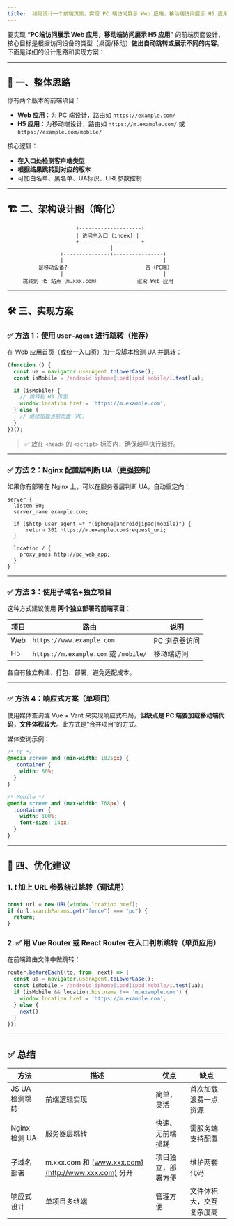 ```yaml
---
title: 	如何设计一个前端页面，实现 PC 端访问展示 Web 应用，移动端访问展示 H5 应用？
---
```


要实现 **“PC端访问展示 Web 应用，移动端访问展示 H5 应用”** 的前端页面设计，核心目标是根据访问设备的类型（桌面/移动）**做出自动跳转或展示不同的内容**。下面是详细的设计思路和实现方案：

---

## 🧠 一、整体思路

你有两个版本的前端项目：

* **Web 应用**：为 PC 端设计，路由如 `https://example.com/`
* **H5 应用**：为移动端设计，路由如 `https://m.example.com/` 或 `https://example.com/mobile/`

核心逻辑：

* **在入口处检测客户端类型**
* **根据结果跳转到对应的版本**
* 可加白名单、黑名单、UA标识、URL参数控制

---

## 🏗️ 二、架构设计图（简化）

```text
                      +--------------------+
                      | 访问主入口 (index) |
                      +--------------------+
                                 |
                 +---------------+----------------+
                 |                                |
          是移动设备?                         否（PC端）
                 |                                |
     跳转到 H5 站点（m.xxx.com）            渲染 Web 应用
```

---

## 🛠️ 三、实现方案

### ✅ 方法 1：使用 `User-Agent` 进行跳转（推荐）

在 Web 应用首页（或统一入口页）加一段脚本检测 UA 并跳转：

```js
(function () {
  const ua = navigator.userAgent.toLowerCase();
  const isMobile = /android|iphone|ipad|ipod|mobile/i.test(ua);

  if (isMobile) {
    // 跳转到 H5 页面
    window.location.href = 'https://m.example.com';
  } else {
    // 继续加载当前页面（PC）
  }
})();
```

> ✅ 放在 `<head>` 的 `<script>` 标签内，确保越早执行越好。

---

### ✅ 方法 2：Nginx 配置层判断 UA（更强控制）

如果你有部署在 Nginx 上，可以在服务器层判断 UA，自动重定向：

```nginx
server {
  listen 80;
  server_name example.com;

  if ($http_user_agent ~* "(iphone|android|ipad|mobile)") {
      return 301 https://m.example.com$request_uri;
  }

  location / {
    proxy_pass http://pc_web_app;
  }
}
```

---

### ✅ 方法 3：使用子域名+独立项目

这种方式建议使用 **两个独立部署的前端项目**：

| 项目  | 路由                                   | 说明       |
| --- | ------------------------------------ | -------- |
| Web | `https://www.example.com`            | PC 浏览器访问 |
| H5  | `https://m.example.com` 或 `/mobile/` | 移动端访问    |

各自有独立构建、打包、部署，避免适配成本。

---

### ✅ 方法 4：响应式方案（单项目）

使用媒体查询或 Vue + Vant 来实现响应式布局，**但缺点是 PC 端要加载移动端代码，文件体积较大**。此方式是“合并项目”的方式。

媒体查询示例：

```css
/* PC */
@media screen and (min-width: 1025px) {
  .container {
    width: 80%;
  }
}

/* Mobile */
@media screen and (max-width: 768px) {
  .container {
    width: 100%;
    font-size: 14px;
  }
}
```

---

## 🧩 四、优化建议

### 1. ❗ 加上 URL 参数绕过跳转（调试用）

```js
const url = new URL(window.location.href);
if (url.searchParams.get("force") === "pc") {
  return;
}
```

### 2. ✅ 用 Vue Router 或 React Router 在入口判断跳转（单页应用）

在前端路由文件中做跳转：

```js
router.beforeEach((to, from, next) => {
  const ua = navigator.userAgent.toLowerCase();
  const isMobile = /android|iphone|ipad|ipod|mobile/i.test(ua);
  if (isMobile && location.hostname !== 'm.example.com') {
    window.location.href = 'https://m.example.com';
  } else {
    next();
  }
});
```

---

## ✅ 总结

| 方法          | 描述                                               | 优点        | 缺点           |
| ----------- | ------------------------------------------------ | --------- | ------------ |
| JS UA 检测跳转  | 前端逻辑实现                                           | 简单，灵活     | 首次加载浪费一点资源   |
| Nginx 检测 UA | 服务器层跳转                                           | 快速、无前端损耗  | 需服务端支持配置     |
| 子域名部署       | m.xxx.com 和 [www.xxx.com](http://www.xxx.com) 分开 | 项目独立，部署方便 | 维护两套代码       |
| 响应式设计       | 单项目多终端                                           | 管理方便      | 文件体积大，交互复杂度高 |

